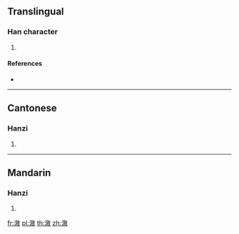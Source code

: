 {{character info/new}}
{{also|溆}}
==Translingual==

===Han character===
{{Han char|rn=85|rad=水|as=11|sn=14|four=38140|canj=EODK|ids=⿰氵敘}}

# {{defn|Han|sort=水11}}

====References====
* {{Han ref|kx=0647.110|dkj=18176|dj=1057.100|hdz=31725.110|uh=6F35|ud=28469|bh=E2A9|bd=58025}}

----

==Cantonese==

===Hanzi===
{{yue-hanzi|jyut=|y=jeui6|sim=溆}}

# {{defn|lang=yue|sort=水11}}

----

==Mandarin==

===Hanzi===
{{cmn-hanzi|sim=溆|pin=[[xù]] ([[xu4]])|wg=hsü<sup>4</sup>}}

# {{defn|lang=cmn|sort=水11}}

[[fr:漵]]
[[pl:漵]]
[[th:漵]]
[[zh:漵]]